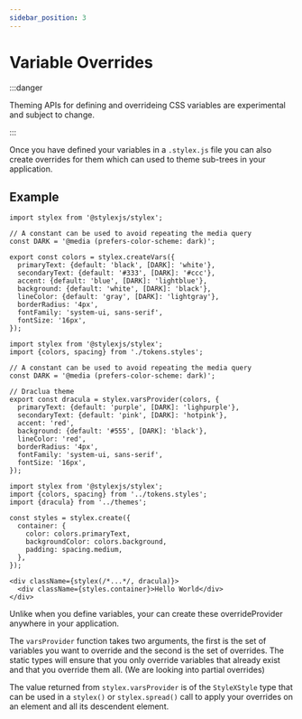```yaml
---
sidebar_position: 3
---
```



# Variable Overrides

:::danger

Theming APIs for defining and overrideing CSS variables are experimental and
subject to change.

:::

Once you have defined your variables in a `.stylex.js` file you can also create
overrides for them which can used to theme sub-trees in your application.

## Example

<Tabs>
<TabItem label="Declaring Varibles" value="var-export">

```tsx title="tokens.stylex.js"
import stylex from '@stylexjs/stylex';

// A constant can be used to avoid repeating the media query
const DARK = '@media (prefers-color-scheme: dark)';

export const colors = stylex.createVars({
  primaryText: {default: 'black', [DARK]: 'white'},
  secondaryText: {default: '#333', [DARK]: '#ccc'},
  accent: {default: 'blue', [DARK]: 'lightblue'},
  background: {default: 'white', [DARK]: 'black'},
  lineColor: {default: 'gray', [DARK]: 'lightgray'},
  borderRadius: '4px',
  fontFamily: 'system-ui, sans-serif',
  fontSize: '16px',
});
```

</TabItem>
<TabItem label="Varibles Override" value="var-override" default>

```tsx title="themes.js"
import stylex from '@stylexjs/stylex';
import {colors, spacing} from './tokens.styles';

// A constant can be used to avoid repeating the media query
const DARK = '@media (prefers-color-scheme: dark)';

// Draclua theme
export const dracula = stylex.varsProvider(colors, {
  primaryText: {default: 'purple', [DARK]: 'lighpurple'},
  secondaryText: {default: 'pink', [DARK]: 'hotpink'},
  accent: 'red',
  background: {default: '#555', [DARK]: 'black'},
  lineColor: 'red',
  borderRadius: '4px',
  fontFamily: 'system-ui, sans-serif',
  fontSize: '16px',
});
```

</TabItem>
<TabItem label="Using Varibles" value="var-import">

```tsx title="components/MyComponent.js"
import stylex from '@stylexjs/stylex';
import {colors, spacing} from '../tokens.styles';
import {dracula} from '../themes';

const styles = stylex.create({
  container: {
    color: colors.primaryText,
    backgroundColor: colors.background,
    padding: spacing.medium,
  },
});

<div className={stylex(/*...*/, dracula)}>
  <div className={styles.container}>Hello World</div>
</div>

```

</TabItem>
</Tabs>

Unlike when you define variables, your can create these overrideProvider
anywhere in your application.

The `varsProvider` function takes two arguments, the first is the set of
variables you want to override and the second is the set of overrides. The
static types will ensure that you only override variables that already exist and
that you override them all. (We are looking into partial overrides)

The value returned from `stylex.varsProvider` is of the `StyleXStyle` type that
can be used in a `stylex()` or `stylex.spread()` call to apply your overrides on
an element and all its descendent element.
